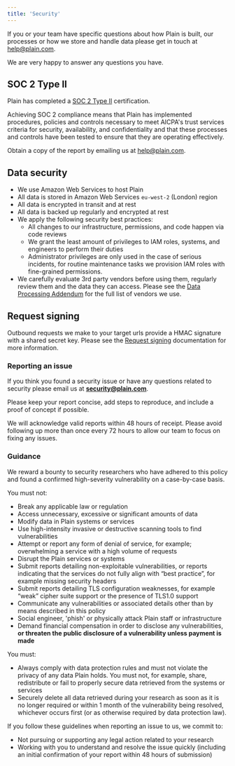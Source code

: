 ```yaml
---
title: 'Security'
---
```


If you or your team have specific questions about how Plain is built, our processes or how we store and handle data please get in touch at help@plain.com.

We are very happy to answer any questions you have.

## SOC 2 Type II

Plain has completed a [SOC 2 Type II](https://www.aicpa-cima.com/topic/audit-assurance/audit-and-assurance-greater-than-soc-2) certification.

Achieving SOC 2 compliance means that Plain has implemented procedures, policies and controls necessary to meet AICPA's trust services criteria for security, availability, and confidentiality and that these processes and controls have been tested to ensure that they are operating effectively.

Obtain a copy of the report by emailing us at [help@plain.com](mailto:help@plain.com).

## Data security

- We use Amazon Web Services to host Plain
- All data is stored in Amazon Web Services `eu-west-2` (London) region
- All data is encrypted in transit and at rest
- All data is backed up regularly and encrypted at rest
- We apply the following security best practices:
  - All changes to our infrastructure, permissions, and code happen via code reviews
  - We grant the least amount of privileges to IAM roles, systems, and engineers to perform their duties
  - Administrator privileges are only used in the case of serious incidents, for routine maintenance tasks we provision IAM roles with fine-grained permissions.
- We carefully evaluate 3rd party vendors before using them, regularly review them and the data they can access. Please see the [Data Processing Addendum](https://www.plain.com/legal/dpa/) for the full list of vendors we use.

## Request signing

Outbound requests we make to your target urls provide a HMAC signature with a shared secret key. Please see the [Request signing](/api-reference/request-signing) documentation for more information.

### Reporting an issue

If you think you found a security issue or have any questions related to security please email us at **[security@plain.com](mailto:security@plain.com)**.

Please keep your report concise, add steps to reproduce, and include a proof of concept if possible.

We will acknowledge valid reports within 48 hours of receipt. Please avoid following up more than once every 72 hours to allow our team to focus on fixing any issues.

### Guidance

We reward a bounty to security researchers who have adhered to this policy and found a confirmed high-severity vulnerability on a case-by-case basis.

You must not:

- Break any applicable law or regulation
- Access unnecessary, excessive or significant amounts of data
- Modify data in Plain systems or services
- Use high-intensity invasive or destructive scanning tools to find vulnerabilities
- Attempt or report any form of denial of service, for example; overwhelming a service with a high volume of requests
- Disrupt the Plain services or systems
- Submit reports detailing non-exploitable vulnerabilities, or reports indicating that the services do not fully align with “best practice”, for example missing security headers
- Submit reports detailing TLS configuration weaknesses, for example “weak” cipher suite support or the presence of TLS1.0 support
- Communicate any vulnerabilities or associated details other than by means described in this policy
- Social engineer, 'phish' or physically attack Plain staff or infrastructure
- Demand financial compensation in order to disclose any vulnerabilities, **or threaten the public disclosure of a vulnerability unless payment is made**

You must:

- Always comply with data protection rules and must not violate the privacy of any data Plain holds. You must not, for example, share, redistribute or fail to properly secure data retrieved from the systems or services
- Securely delete all data retrieved during your research as soon as it is no longer required or within 1 month of the vulnerability being resolved, whichever occurs first (or as otherwise required by data protection law).

If you follow these guidelines when reporting an issue to us, we commit to:

- Not pursuing or supporting any legal action related to your research
- Working with you to understand and resolve the issue quickly (including an initial confirmation of your report within 48 hours of submission)
